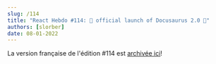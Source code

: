 ```yaml
---
slug: /114
title: "React Hebdo #114: 🎉 official launch of Docusaurus 2.0 🥳️"
authors: [slorber]
date: 08-01-2022
---
```


La version française de l'édition #114 est [archivée ici](https://www.getrevue.co/profile/sebastien-lorber/issues/react-hebdo-114-lancement-officiel-de-docusaurus-2-0-1273922)!
